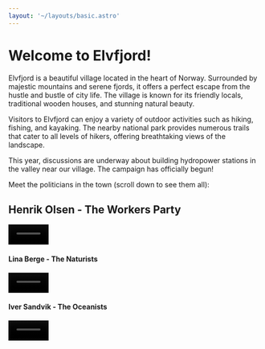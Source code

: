 ```yaml
---
layout: '~/layouts/basic.astro'
---
```



# Welcome to Elvfjord!

Elvfjord is a beautiful village located in the heart of Norway. Surrounded by majestic mountains and serene fjords, it offers a perfect escape from the hustle and bustle of city life. The village is known for its friendly locals, traditional wooden houses, and stunning natural beauty.

Visitors to Elvfjord can enjoy a variety of outdoor activities such as hiking, fishing, and kayaking. The nearby national park provides numerous trails that cater to all levels of hikers, offering breathtaking views of the landscape.

This year, discussions are underway about building hydropower stations in the valley near our village. The campaign has officially begun!

Meet the politicians in the town (scroll down to see them all):

## Henrik Olsen - The Workers Party
<video controls style="width: 80px; height: auto;">
    <source src={speech1video} type="video/mp4" />
    Your browser does not support the video tag.
</video>

#### Lina Berge - The Naturists
<video controls style="width: 80px; height: auto;">
    <source src={speech2video} type="video/mp4" />
    Your browser does not support the video tag.
</video>

#### Iver Sandvik - The Oceanists
<video controls style="width: 80px; height: auto;">
    <source src={speech3video} type="video/mp4" />
    Your browser does not support the video tag.
</video>
